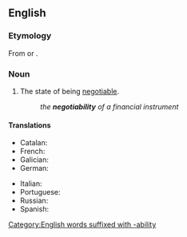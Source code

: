 ==English==

===Etymology===
From {{suffix|en|negotiate|ability}} or {{suffix|en|negotiable|ity}}.

===Noun===
{{en-noun|~|negotiabilities}}

# The state of being [[negotiable]].
#: ''the '''negotiability''' of a financial instrument''

====Translations====
{{trans-top|state of being negotiable}}
* Catalan: {{t|ca|negociabilitat|f}}
* French: {{t+|fr|négociabilité|f}}
* Galician: {{t+|gl|negociabilidade|f}}
* German: {{t|de|Verhandelbarkeit|f}} {{qualifier|general sense, not finance}}
{{trans-mid}}
* Italian: {{t+|it|negoziabilità|f}}
* Portuguese: {{t|pt|negociabilidade|f}}
* Russian: {{t+|ru|договороспособность|f}}
* Spanish: {{t|es|negociabilidad|f}}
{{trans-bottom}}

[[Category:English words suffixed with -ability]]